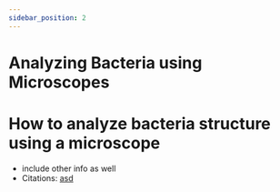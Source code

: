 ```yaml
---
sidebar_position: 2
---
```

# Analyzing Bacteria using Microscopes
# How to analyze bacteria structure using a microscope
- include other info as well
- Citations: [asd](https://www.britannica.com/science/bacteria/Evolution-of-bacteria)


